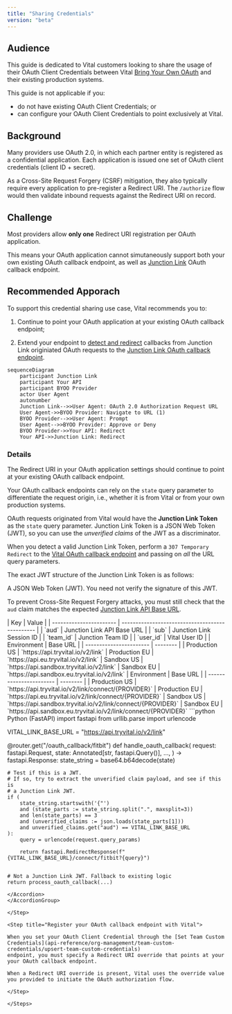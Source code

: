 ```yaml
---
title: "Sharing Credentials"
version: "beta"
---
```


## Audience

This guide is dedicated to Vital customers looking to share the usage of their OAuth Client Credentials
between Vital [Bring Your Own OAuth](/wearables/connecting-providers/bring-your-own-oauth/overview) and their
existing production systems.

This guide is not applicable if you:

* do not have existing OAuth Client Credentials; or
* can configure your OAuth Client Credentials to point exclusively at Vital.


## Background

Many providers use OAuth 2.0, in which each partner entity is registered as a confidential application.
Each application is issued one set of OAuth client credentials (client ID + secret).

As a Cross-Site Request Forgery (CSRF) mitigation, they also typically require every application to pre-register
a Redirect URI. The `/authorize` flow would then validate inbound requests against the Redirect URI on record.

## Challenge

Most providers allow **only one** Redirect URI registration per OAuth application.

This means your OAuth application cannot simutaneously support both your own existing OAuth callback endpoint, as well as
[Junction Link](/wearables/connecting-providers/introduction) OAuth callback endpoint.


## Recommended Apporach

To support this credential sharing use case, Vital recommends you to:

1. Continue to point your OAuth application at your existing OAuth callback endpoint;

2. Extend your endpoint to [detect and redirect](#details) callbacks from Junction Link originiated OAuth requests to the
   [Junction Link OAuth callback endpoint](#vital-oauth-callback-endpoint-url).


```mermaid
sequenceDiagram
    participant Junction Link
    participant Your API
    participant BYOO Provider
    actor User Agent
    autonumber
    Junction Link-->>User Agent: OAuth 2.0 Authorization Request URL
    User Agent->>BYOO Provider: Navigate to URL (1)
    BYOO Provider-->>User Agent: Prompt
    User Agent-->>BYOO Provider: Approve or Deny
    BYOO Provider->>Your API: Redirect
    Your API->>Junction Link: Redirect
```

### Details

<Steps>

<Step title="Keep your current OAuth application settings">

The Redirect URI in your OAuth application settings should continue to point at your
existing OAuth callback endpoint.

</Step>

<Step title="Extend your existing OAuth callback endpoint with Junction Link awareness">

Your OAuth callback endpoints can rely on the `state` query parameter to differentiate the request
origin, i.e., whether it is from Vital or from your own production systems.

OAuth requests originated from Vital would have the **Junction Link Token** as the `state` query parameter.
Junction Link Token is a JSON Web Token (JWT), so you can use the _unverified claims_ of the JWT as a discriminator.

When you detect a valid Junction Link Token, perform a `307 Temporary Redirect`
to the [Vital OAuth callback endpoint](#vital-oauth-callback-endpoint-url) and passing on _all_ the URL query parameters.

The exact JWT structure of the Junction Link Token is as follows:


<AccordionGroup>
<Accordion title="Encoding" defaultOpen>
A JSON Web Token (JWT).

<Warning>
You need not verify the signature of this JWT.

To prevent Cross-Site Request Forgery attacks, you must still check that the `aud` claim matches the
expected [Junction Link API Base URL](#vital-link-api-base-url).
</Warning>

</Accordion>
<Accordion title="Claim payload schema" defaultOpen>
| Key                     | Value                                           |
| ----------------------- | ----------------------------------------------- |
| `aud`                   | Junction Link API Base URL                         |
| `sub`                   | Junction Link Session ID                           |
| `team_id`               | Junction Team ID                                   |
| `user_id`               | Vital User ID                                   |
</Accordion>
<Accordion title="Junction Link API Base URL" defaultOpen>
| Environment             | Base URL |
| ----------------------- | -------- |
| Production US           | `https://api.tryvital.io/v2/link` 
| Production EU           | `https://api.eu.tryvital.io/v2/link` 
| Sandbox US              | `https://api.sandbox.tryvital.io/v2/link` 
| Sandbox EU              | `https://api.sandbox.eu.tryvital.io/v2/link` 
</Accordion>
<Accordion title="Vital OAuth callback endpoint URL" defaultOpen>
| Environment             | Base URL |
| ----------------------- | -------- |
| Production US           | `https://api.tryvital.io/v2/link/connect/{PROVIDER}` 
| Production EU           | `https://api.eu.tryvital.io/v2/link/connect/{PROVIDER}` 
| Sandbox US              | `https://api.sandbox.tryvital.io/v2/link/connect/{PROVIDER}` 
| Sandbox EU              | `https://api.sandbox.eu.tryvital.io/v2/link/connect/{PROVIDER}` 
</Accordion>
<Accordion title="Example" defaultOpen>
```python Python (FastAPI)
import fastapi
from urllib.parse import urlencode

VITAL_LINK_BASE_URL = "https://api.tryvital.io/v2/link"

@router.get("/oauth_callback/fitbit")
def handle_oauth_callback(
    request: fastapi.Request,
    state: Annotated[str, fastapi.Query()],
    ...,
) -> fastapi.Response:
    state_string = base64.b64decode(state)

    # Test if this is a JWT.
    # If so, try to extract the unverified claim payload, and see if this is
    # a Junction Link JWT.
    if (
        state_string.startswith('{"')
        and (state_parts := state_string.split(".", maxsplit=3))
        and len(state_parts) == 3
        and (unverified_claims := json.loads(state_parts[1]))
        and unverified_claims.get("aud") == VITAL_LINK_BASE_URL
    ):
        query = urlencode(request.query_params)

        return fastapi.RedirectResponse(f"{VITAL_LINK_BASE_URL}/connect/fitbit?{query}")


    # Not a Junction Link JWT. Fallback to existing logic
    return process_oauth_callback(...)

```
</Accordion>
</AccordionGroup>

</Step>

<Step title="Register your OAuth callback endpoint with Vital">

When you set your OAuth Client Credential through the [Set Team Custom Credentials](api-reference/org-management/team-custom-credentials/upsert-team-custom-credentials)
endpoint, you must specify a Redirect URI override that points at your your OAuth callback endpoint.

When a Redirect URI override is present, Vital uses the override value you provided to initiate the OAuth authorization flow.

</Step>

</Steps>
